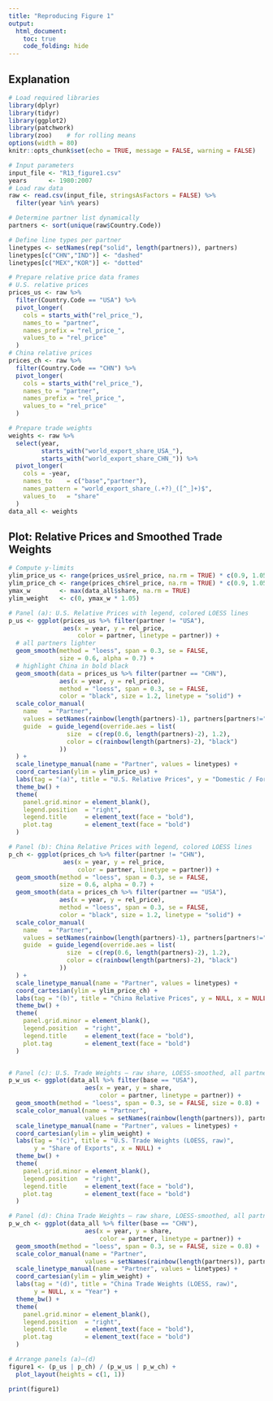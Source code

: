 ---
title: "Reproducing Figure 1"
output: 
  html_document:
    toc: true
    code_folding: hide
---

## Explanation

```{r setup, warning=FALSE, include=FALSE}
# Load required libraries
library(dplyr)
library(tidyr)
library(ggplot2)
library(patchwork)
library(zoo)    # for rolling means
options(width = 80)
knitr::opts_chunk$set(echo = TRUE, message = FALSE, warning = FALSE)

# Input parameters
input_file <- "R13_figure1.csv"
years      <- 1980:2007
# Load raw data
raw <- read.csv(input_file, stringsAsFactors = FALSE) %>%
  filter(year %in% years)

# Determine partner list dynamically
partners <- sort(unique(raw$Country.Code))

# Define line types per partner
linetypes <- setNames(rep("solid", length(partners)), partners)
linetypes[c("CHN","IND")] <- "dashed"
linetypes[c("MEX","KOR")] <- "dotted"

# Prepare relative price data frames
# U.S. relative prices
prices_us <- raw %>%
  filter(Country.Code == "USA") %>%
  pivot_longer(
    cols = starts_with("rel_price_"),
    names_to = "partner",
    names_prefix = "rel_price_",
    values_to = "rel_price"
  )
# China relative prices
prices_ch <- raw %>%
  filter(Country.Code == "CHN") %>%
  pivot_longer(
    cols = starts_with("rel_price_"),
    names_to = "partner",
    names_prefix = "rel_price_",
    values_to = "rel_price"
  )

# Prepare trade weights
weights <- raw %>%
  select(year,
         starts_with("world_export_share_USA_"),
         starts_with("world_export_share_CHN_")) %>%
  pivot_longer(
    cols = -year,
    names_to    = c("base","partner"),
    names_pattern = "world_export_share_(.+?)_([^_]+)$",
    values_to   = "share"
  )
data_all <- weights 
```

## Plot: Relative Prices and Smoothed Trade Weights

```{r figure1, fig.width=10, fig.height=12}
# Compute y-limits
ylim_price_us <- range(prices_us$rel_price, na.rm = TRUE) * c(0.9, 1.05)
ylim_price_ch <- range(prices_ch$rel_price, na.rm = TRUE) * c(0.9, 1.05)
ymax_w        <- max(data_all$share, na.rm = TRUE)
ylim_weight   <- c(0, ymax_w * 1.05)

# Panel (a): U.S. Relative Prices with legend, colored LOESS lines
p_us <- ggplot(prices_us %>% filter(partner != "USA"),
               aes(x = year, y = rel_price,
                   color = partner, linetype = partner)) +
  # all partners lighter
  geom_smooth(method = "loess", span = 0.3, se = FALSE,
              size = 0.6, alpha = 0.7) +
  # highlight China in bold black
  geom_smooth(data = prices_us %>% filter(partner == "CHN"),
              aes(x = year, y = rel_price),
              method = "loess", span = 0.3, se = FALSE,
              color = "black", size = 1.2, linetype = "solid") +
  scale_color_manual(
    name   = "Partner",
    values = setNames(rainbow(length(partners)-1), partners[partners!="USA"]),
    guide  = guide_legend(override.aes = list(
                size  = c(rep(0.6, length(partners)-2), 1.2),
                color = c(rainbow(length(partners)-2), "black")
              ))
  ) +
  scale_linetype_manual(name = "Partner", values = linetypes) +
  coord_cartesian(ylim = ylim_price_us) +
  labs(tag = "(a)", title = "U.S. Relative Prices", y = "Domestic / Foreign", x = NULL) +
  theme_bw() +
  theme(
    panel.grid.minor = element_blank(),
    legend.position  = "right",
    legend.title     = element_text(face = "bold"),
    plot.tag         = element_text(face = "bold")
  )

# Panel (b): China Relative Prices with legend, colored LOESS lines
p_ch <- ggplot(prices_ch %>% filter(partner != "CHN"),
               aes(x = year, y = rel_price,
                   color = partner, linetype = partner)) +
  geom_smooth(method = "loess", span = 0.3, se = FALSE,
              size = 0.6, alpha = 0.7) +
  geom_smooth(data = prices_ch %>% filter(partner == "USA"),
              aes(x = year, y = rel_price),
              method = "loess", span = 0.3, se = FALSE,
              color = "black", size = 1.2, linetype = "solid") +
  scale_color_manual(
    name   = "Partner",
    values = setNames(rainbow(length(partners)-1), partners[partners!="CHN"]),
    guide  = guide_legend(override.aes = list(
                size  = c(rep(0.6, length(partners)-2), 1.2),
                color = c(rainbow(length(partners)-2), "black")
              ))
  ) +
  scale_linetype_manual(name = "Partner", values = linetypes) +
  coord_cartesian(ylim = ylim_price_ch) +
  labs(tag = "(b)", title = "China Relative Prices", y = NULL, x = NULL) +
  theme_bw() +
  theme(
    panel.grid.minor = element_blank(),
    legend.position  = "right",
    legend.title     = element_text(face = "bold"),
    plot.tag         = element_text(face = "bold")
  )


# Panel (c): U.S. Trade Weights – raw share, LOESS‐smoothed, all partners
p_w_us <- ggplot(data_all %>% filter(base == "USA"),
                     aes(x = year, y = share,
                         color = partner, linetype = partner)) +
  geom_smooth(method = "loess", span = 0.3, se = FALSE, size = 0.8) +
  scale_color_manual(name = "Partner",
                     values = setNames(rainbow(length(partners)), partners)) +
  scale_linetype_manual(name = "Partner", values = linetypes) +
  coord_cartesian(ylim = ylim_weight) +
  labs(tag = "(c)", title = "U.S. Trade Weights (LOESS, raw)", 
       y = "Share of Exports", x = NULL) +
  theme_bw() +
  theme(
    panel.grid.minor = element_blank(),
    legend.position  = "right",
    legend.title     = element_text(face = "bold"),
    plot.tag         = element_text(face = "bold")
  )

# Panel (d): China Trade Weights – raw share, LOESS‐smoothed, all partners
p_w_ch <- ggplot(data_all %>% filter(base == "CHN"),
                     aes(x = year, y = share,
                         color = partner, linetype = partner)) +
  geom_smooth(method = "loess", span = 0.3, se = FALSE, size = 0.8) +
  scale_color_manual(name = "Partner",
                     values = setNames(rainbow(length(partners)), partners)) +
  scale_linetype_manual(name = "Partner", values = linetypes) +
  coord_cartesian(ylim = ylim_weight) +
  labs(tag = "(d)", title = "China Trade Weights (LOESS, raw)", 
       y = NULL, x = "Year") +
  theme_bw() +
  theme(
    panel.grid.minor = element_blank(),
    legend.position  = "right",
    legend.title     = element_text(face = "bold"),
    plot.tag         = element_text(face = "bold")
  )

# Arrange panels (a)–(d)
figure1 <- (p_us | p_ch) / (p_w_us | p_w_ch) +
  plot_layout(heights = c(1, 1))

print(figure1)

```
